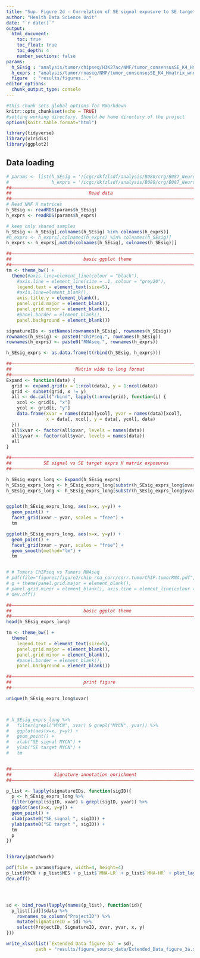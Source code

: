 ```yaml
---
title: "Sup. Figure 2d - Correlation of SE signal exposure to SE target exposure"
author: "Health Data Science Unit"
date: "`r date()`"
output: 
  html_document:
    toc: true
    toc_float: true
    toc_depth: 4
    number_sections: false
params:
  h_SEsig : "analysis/tumor/chipseq/H3K27ac/NMF/tumor_consensusSE_K4_Hmatrix_wnorm.RDS"
  h_exprs : "analysis/tumor/rnaseq/NMF/tumor_consensusSE_K4_Hmatrix_wnorm.RDS"
  figure  : "results/figures..."
editor_options: 
  chunk_output_type: console
---
```



```r
#this chunk sets global options for Rmarkdown
knitr::opts_chunk$set(echo = TRUE)
#setting working directory. Should be home directory of the project
options(knitr.table.format="html")

library(tidyverse)
library(viridis)
library(ggplot2)

```

## Data loading
  
  
```r

# params <- list(h_SEsig = '/icgc/dkfzlsdf/analysis/B080/crg/B087_Neuroblastoma/publication_GEO/analysis/tumor/chipseq/H3K27ac/NMF/tumor_consensusSE_K4_Hmatrix_wnorm.RDS',
#                h_exprs = '/icgc/dkfzlsdf/analysis/B080/crg/B087_Neuroblastoma/publication_GEO/analysis/tumor/rnaseq/NMF/tumor_consensusSE_K4_Hmatrix_wnorm.RDS')
##––––––––––––––––––––––––––––––––––––––––––––––––––––––––––––––––––––––––––––##
##                             Read data                                      ##
##––––––––––––––––––––––––––––––––––––––––––––––––––––––––––––––––––––––––––––##
# Read NMF H matrices
h_SEsig <- readRDS(params$h_SEsig)
h_exprs <- readRDS(params$h_exprs)

# keep only shared samples
h_SEsig <- h_SEsig[,colnames(h_SEsig) %in% colnames(h_exprs)]
#h_exprs <- h_exprs[,colnames(h_exprs) %in% colnames(h_SEsig)]
h_exprs <- h_exprs[,match(colnames(h_SEsig), colnames(h_SEsig))]

##––––––––––––––––––––––––––––––––––––––––––––––––––––––––––––––––––––––––––––##
##                           basic ggplot theme                               ##
##––––––––––––––––––––––––––––––––––––––––––––––––––––––––––––––––––––––––––––##
tm <- theme_bw() +
  theme(#axis.line=element_line(colour = "black"),
    #axis.line = element_line(size = .1, colour = "grey20"),
    legend.text = element_text(size=5),
    #axis.line=element_blank(),
    axis.title.y = element_blank(),
    panel.grid.major = element_blank(),
    panel.grid.minor = element_blank(),
    #panel.border = element_blank(),
    panel.background = element_blank())


```

```r

signatureIDs <- setNames(rownames(h_SEsig), rownames(h_SEsig))
rownames(h_SEsig) <- paste0("ChIPseq.", rownames(h_SEsig))
rownames(h_exprs) <- paste0("RNAseq.", rownames(h_exprs))

h_SEsig_exprs <- as.data.frame(t(rbind(h_SEsig, h_exprs)))

##––––––––––––––––––––––––––––––––––––––––––––––––––––––––––––––––––––––––––––##
##                        Matrix wide to long format                          ##
##––––––––––––––––––––––––––––––––––––––––––––––––––––––––––––––––––––––––––––##
Expand <- function(data) {
  grid <- expand.grid(x = 1:ncol(data), y = 1:ncol(data))
  grid <- subset(grid, x != y)
  all <- do.call("rbind", lapply(1:nrow(grid), function(i) {
    xcol <- grid[i, "x"]
    ycol <- grid[i, "y"]
    data.frame(xvar = names(data)[ycol], yvar = names(data)[xcol], 
               x = data[, xcol], y = data[, ycol], data)
  }))
  all$xvar <- factor(all$xvar, levels = names(data))
  all$yvar <- factor(all$yvar, levels = names(data))
  all
}

##––––––––––––––––––––––––––––––––––––––––––––––––––––––––––––––––––––––––––––##
##            SE signal vs SE target exprs H matrix exposures                 ##
##––––––––––––––––––––––––––––––––––––––––––––––––––––––––––––––––––––––––––––##

h_SEsig_exprs_long <- Expand(h_SEsig_exprs)
h_SEsig_exprs_long <- h_SEsig_exprs_long[substr(h_SEsig_exprs_long$xvar, 1,4)=="ChIP",]
h_SEsig_exprs_long <- h_SEsig_exprs_long[substr(h_SEsig_exprs_long$yvar, 1,3)=="RNA",]


ggplot(h_SEsig_exprs_long, aes(x=x, y=y)) +
  geom_point() +
  facet_grid(xvar ~ yvar, scales = "free") +
  tm

ggplot(h_SEsig_exprs_long, aes(x=x, y=y)) +
  geom_point() +
  facet_grid(xvar ~ yvar, scales = "free") +
  geom_smooth(method="lm") +
  tm


# # Tumors ChIPseq vs Tumors RNAseq
# pdf(file="figures/figure2/chip_rna_corr/corr.tumorChIP.tumorRNA.pdf", width=12, height=12)
# g + theme(panel.grid.major = element_blank(), 
# panel.grid.minor = element_blank(), axis.line = element_line(colour = "black"))
# dev.off()

```


```r
##––––––––––––––––––––––––––––––––––––––––––––––––––––––––––––––––––––––––––––##
##                           basic ggplot theme                               ##
##––––––––––––––––––––––––––––––––––––––––––––––––––––––––––––––––––––––––––––##
head(h_SEsig_exprs_long)

tm <- theme_bw() +
  theme(
    legend.text = element_text(size=5),
    panel.grid.major = element_blank(),
    panel.grid.minor = element_blank(),
    #panel.border = element_blank(),
    panel.background = element_blank())

##––––––––––––––––––––––––––––––––––––––––––––––––––––––––––––––––––––––––––––##
##                           print figure                                     ##
##––––––––––––––––––––––––––––––––––––––––––––––––––––––––––––––––––––––––––––##

unique(h_SEsig_exprs_long$xvar)



# h_SEsig_exprs_long %>% 
#   filter(grepl("MYCN", xvar) & grepl("MYCN", yvar)) %>%
#   ggplot(aes(x=x, y=y)) +
#   geom_point() +
#   xlab("SE signal MYCN") +
#   ylab("SE target MYCN") +
#   tm


##––––––––––––––––––––––––––––––––––––––––––––––––––––––––––––––––––––––––––––##
##                Signature annotation enrichment                             ##
##––––––––––––––––––––––––––––––––––––––––––––––––––––––––––––––––––––––––––––##

p_list <- lapply(signatureIDs, function(sigID){
  p <- h_SEsig_exprs_long %>% 
  filter(grepl(sigID, xvar) & grepl(sigID, yvar)) %>%
  ggplot(aes(x=x, y=y)) +
  geom_point() +
  xlab(paste0("SE signal ", sigID)) +
  ylab(paste0("SE target ", sigID)) +
  tm
  p
})


library(patchwork)

pdf(file = params$figure, width=4, height=4)
p_list$MYCN + p_list$MES + p_list$`MNA-LR` + p_list$`MNA-HR` + plot_layout(ncol = 2)
dev.off()




sd <- bind_rows(lapply(names(p_list), function(id){
  p_list[[id]]$data %>% 
    rownames_to_column("ProjectID") %>% 
    mutate(SignatureID = id) %>% 
    select(ProjectID, SignatureID, xvar, yvar, x, y)
}))

write_xlsx(list(`Extended Data figure 3a` = sd), 
           path = "results/figure_source_data/Extended_Data_figure_3a.xlsx")

 



```


